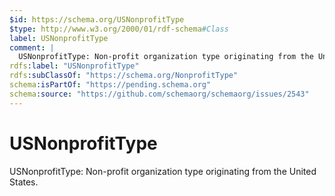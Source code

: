 ```yaml
---
$id: https://schema.org/USNonprofitType
$type: http://www.w3.org/2000/01/rdf-schema#Class
label: USNonprofitType
comment: |
  USNonprofitType: Non-profit organization type originating from the United States.
rdfs:label: "USNonprofitType"
rdfs:subClassOf: "https://schema.org/NonprofitType"
schema:isPartOf: "https://pending.schema.org"
schema:source: "https://github.com/schemaorg/schemaorg/issues/2543"
---
```


# USNonprofitType

USNonprofitType: Non-profit organization type originating from the United States.

